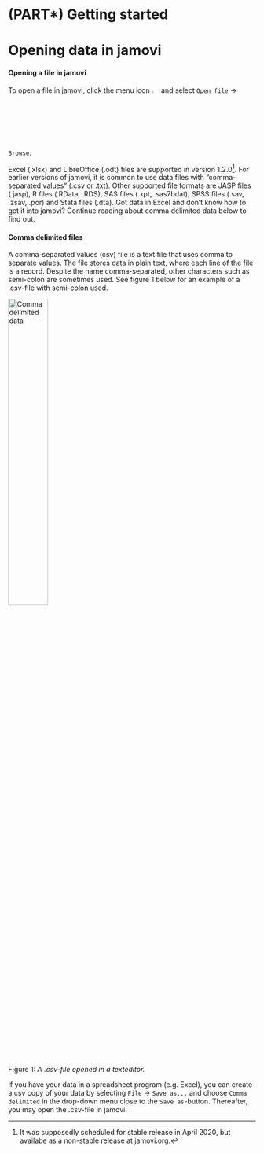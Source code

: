 # (PART\*) Getting started {-}

# Opening data in jamovi {#load-data-into-jamovi}

#### Opening a file in jamovi {-}

To open a file in jamovi, click the menu icon <img src="images/icons/menu.JPG" width="3%"/> and select `Open file` -> `Browse`.

Excel (.xlsx) and LibreOffice (.odt) files are supported in version 1.2.0^[It was supposedly scheduled for stable release in April 2020, but availabe as a non-stable release at jamovi.org.]. For earlier versions of jamovi, it is common to use data files with "comma-separated values" (.csv or .txt). Other supported file formats are JASP files (.jasp), R files (.RData, .RDS), SAS files (.xpt, .sas7bdat), SPSS files (.sav, .zsav, .por) and Stata files (.dta). Got data in Excel and don't know how to get it into jamovi? Continue reading about comma delimited data below to find out.


#### Comma delimited files {-}

A comma-separated values (csv) file is a text file that uses comma to separate values. The file stores data in plain text, where each line of the file is a record. Despite the name comma-separated, other characters such as semi-colon are sometimes used. See figure 1 below for an example of a .csv-file with semi-colon used. 

<img src="images/csv_data.PNG" alt="Comma delimited data" width="40%"/>  
Figure 1: _A .csv-file opened in a texteditor._  

If you have your data in a spreadsheet program (e.g. Excel), you can create a csv copy of your data by selecting `File` -> `Save as...` and choose `Comma delimited` in the drop-down menu close to the `Save as`-button. Thereafter, you may open the .csv-file in jamovi.  


